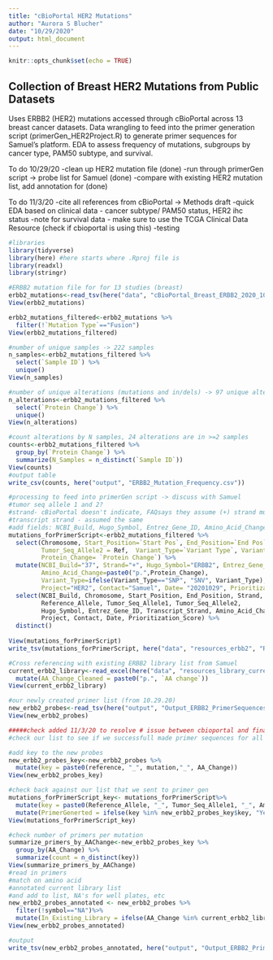 ```yaml
---
title: "cBioPortal HER2 Mutations"
author: "Aurora S Blucher"
date: "10/29/2020"
output: html_document
---
```


```r
knitr::opts_chunk$set(echo = TRUE)

```


## Collection of Breast HER2 Mutations from Public Datasets

Uses ERBB2 (HER2) mutations accessed through cBioPortal across 13 breast cancer datasets. Data wrangling to feed into the primer generation script (primerGen_HER2Project.R) to generate primer sequences for Samuel's platform. EDA to assess frequency of mutations, subgroups by cancer type, PAM50 subtype, and survival.

To do 10/29/20
-clean up HER2 mutation file (done)
-run through primerGen script -> probe list for Samuel (done)
-compare with existing HER2 mutation list, add annotation for (done)

To do 11/3/20
-cite all references from cBioPortal -> Methods draft
-quick EDA based on clinical data - 
  cancer subtype/ PAM50 status, HER2 ihc status
-note for survival data - make sure to use the TCGA Clinical Data Resource (check if cbioportal is using this)
-testing

```r
#libraries
library(tidyverse)
library(here) #here starts where .Rproj file is
library(readxl)
library(stringr)

#ERBB2 mutation file for for 13 studies (breast)
erbb2_mutations<-read_tsv(here("data", "cBioPortal_Breast_ERBB2_2020_10_28", "MutationList_BySample.tsv"))
View(erbb2_mutations)

erbb2_mutations_filtered<-erbb2_mutations %>%
  filter(!`Mutation Type`=="Fusion")
View(erbb2_mutations_filtered)

#number of unique samples -> 222 samples
n_samples<-erbb2_mutations_filtered %>%
  select(`Sample ID`) %>%
  unique()
View(n_samples)

#number of unique alterations (mutations and in/dels) -> 97 unique alterations
n_alterations<-erbb2_mutations_filtered %>%
  select(`Protein Change`) %>%
  unique()
View(n_alterations)

#count alterations by N samples, 24 alterations are in >=2 samples
counts<-erbb2_mutations_filtered %>%
  group_by(`Protein Change`) %>%
  summarize(N_Samples = n_distinct(`Sample ID`))
View(counts)
#output table
write_csv(counts, here("output", "ERBB2_Mutation_Frequency.csv"))


```


```r
#processing to feed into primerGen script -> discuss with Samuel
#tumor seq allele 1 and 2?
#strand- cBioPortal doesn't indicate, FAQsays they assume (+) strand mutations
#transcript strand - assumed the same
#add fields: NCBI_Build, Hugo_Symbol, Entrez_Gene_ID, Amino_Acid_Change, Variant_Type (should be "SNV")
mutations_forPrimerScript<-erbb2_mutations_filtered %>%
  select(Chromosome, Start_Position=`Start Pos`, End_Position=`End Pos`, Reference_Allele=Ref, Tumor_Seq_Allele1=Var,
         Tumor_Seq_Allele2 = Ref,  Variant_Type=`Variant Type`, Variant_Classification = `Mutation Type`, 
         Protein_Change= `Protein Change`) %>%
  mutate(NCBI_Build="37", Strand="+", Hugo_Symbol="ERBB2", Entrez_Gene_ID="2064", Transcript_Strand="+", 
         Amino_Acid_Change=paste0("p.",Protein_Change), 
         Variant_Type=ifelse(Variant_Type=="SNP", "SNV", Variant_Type), 
         Project="HER2", Contact="Samuel", Date= "20201029", Prioritization_Score="UltraHigh" ) %>%
  select(NCBI_Build, Chromosome, Start_Position, End_Position, Strand, 
         Reference_Allele, Tumor_Seq_Allele1, Tumor_Seq_Allele2,
         Hugo_Symbol, Entrez_Gene_ID, Transcript_Strand, Amino_Acid_Change, Variant_Type, Variant_Classification,
         Project, Contact, Date, Prioritization_Score) %>%
  distinct()
         
View(mutations_forPrimerScript)
write_tsv(mutations_forPrimerScript, here("data", "resources_erbb2", "Request_ERBB2.tsv"))

```

```r
#Cross referencing with existing ERBB2 library list from Samuel
current_erbb2_library<-read_excel(here("data", "resources_library_current", "ERBB2_list_GMLab_Current.xlsx")) %>%
  mutate(AA_Change_Cleaned = paste0("p.", `AA change`))
View(current_erbb2_library)

#our newly created primer list (from 10.29.20)
new_erbb2_probes<-read_tsv(here("output", "Output_ERBB2_PrimerSequences.tsv"))
View(new_erbb2_probes)

#####check added 11/3/20 to resolve # issue between cbioportal and final primer numbers
#check our list to see if we successfull made primer sequences for all

#add key to the new probes
new_erbb2_probes_key<-new_erbb2_probes %>%
  mutate(key = paste0(reference, "_", mutation,"_", AA_Change)) 
View(new_erbb2_probes_key)

#check back against our list that we sent to primer gen
mutations_forPrimerScript_key<- mutations_forPrimerScript%>%
  mutate(key = paste0(Reference_Allele, "_", Tumor_Seq_Allele1, "_", Amino_Acid_Change)) %>%
  mutate(PrimerGenerted = ifelse(key %in% new_erbb2_probes_key$key, "Yes", "No"))
View(mutations_forPrimerScript_key)

#check number of primers per mutation
summarize_primers_by_AAChange<-new_erbb2_probes_key %>%
  group_by(AA_Change) %>%
  summarize(count = n_distinct(key))
View(summarize_primers_by_AAChange)
#read in primers
#match on amino acid
#annotated current library list
#and add to list, NA's for well plates, etc
new_erbb2_probes_annotated <- new_erbb2_probes %>%
  filter(!symbol=="NA")%>%
  mutate(In_Existing_Library = ifelse(AA_Change %in% current_erbb2_library$AA_Change_Cleaned, "Yes", "No"))
View(new_erbb2_probes_annotated)

#output
write_tsv(new_erbb2_probes_annotated, here("output", "Output_ERBB2_Primers_Annotated.tsv"))

```

